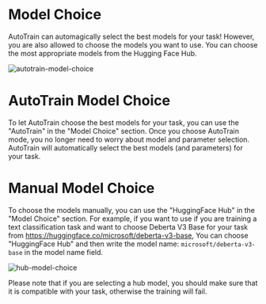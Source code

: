 # Model Choice

AutoTrain can automagically select the best models for your task! However, you are also
allowed to choose the models you want to use. You can choose the most appropriate models
from the Hugging Face Hub.

![autotrain-model-choice](https://raw.githubusercontent.com/huggingface/autotrain-advanced/main/static/model_choice_1.png)

# AutoTrain Model Choice

To let AutoTrain choose the best models for your task, you can use the "AutoTrain" 
in the "Model Choice" section. Once you choose AutoTrain mode, you no longer need to worry about model and parameter selection.
AutoTrain will automatically select the best models (and parameters) for your task.

# Manual Model Choice

To choose the models manually, you can use the "HuggingFace Hub" in the "Model Choice" section.
For example, if you want to use if you are training a text classification task and want to choose Deberta V3 Base for your task 
from https://huggingface.co/microsoft/deberta-v3-base,
You can choose "HuggingFace Hub" and then write the model name: `microsoft/deberta-v3-base` in the model name field.

![hub-model-choice](https://raw.githubusercontent.com/huggingface/autotrain-advanced/main/static/hub_model_choice.png)

Please note that if you are selecting a hub model, you should make sure that it is compatible with your task, otherwise the training will fail.